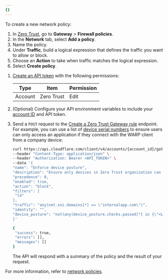 ```yaml
---
{}
---
```



To create a new network policy:

<Tabs syncKey="dashPlusAPI"> <TabItem label="Dashboard">

1. In [Zero Trust](https://one.dash.cloudflare.com/), go to **Gateway** > **Firewall policies**.
2. In the **Network** tab, select **Add a policy**.
3. Name the policy.
4. Under **Traffic**, build a logical expression that defines the traffic you want to allow or block.
5. Choose an **Action** to take when traffic matches the logical expression.
   <Render
   	file="gateway/policies/enforce-device-posture"
   	product="cloudflare-one"
   />
6. Select **Create policy**.

</TabItem>

<TabItem label="API">

1. [Create an API token](/fundamentals/api/get-started/create-token/) with the following permissions:

   | Type    | Item       | Permission |
   | ------- | ---------- | ---------- |
   | Account | Zero Trust | Edit       |

2. (Optional) Configure your API environment variables to include your [account ID](/fundamentals/setup/find-account-and-zone-ids/) and API token.
3. Send a `POST` request to the [Create a Zero Trust Gateway rule](/api/operations/zero-trust-gateway-rules-create-zero-trust-gateway-rule) endpoint. For example, you can use a list of [device serial numbers](/cloudflare-one/identity/devices/warp-client-checks/corp-device/) to ensure users can only access an application if they connect with the WARP client from a company device:

   ```sh title="curl API network policy example"
   curl https://api.cloudflare.com/client/v4/accounts/{account_id}/gateway/rules \
   --header "Content-Type: application/json" \
   --header "Authorization: Bearer <API_TOKEN>" \
   --data '{
   "name": "Enforce device posture",
   "description": "Ensure only devices in Zero Trust organization can connect to application",
   "precedence": 0,
   "enabled": true,
   "action": "block",
   "filters": [
   	"l4"
   ],
   "traffic": "any(net.sni.domains[*] == \"internalapp.com\")",
   "identity": "",
   "device_posture": "not(any(device_posture.checks.passed[*] in {\"<LIST_UUID>\"}))"
   }'
   ```

   ```sh output
   {
   	"success": true,
   	"errors": [],
   	"messages": []
   }
   ```

   The API will respond with a summary of the policy and the result of your request.

</TabItem> </Tabs>

For more information, refer to [network policies](/cloudflare-one/policies/gateway/network-policies/).

